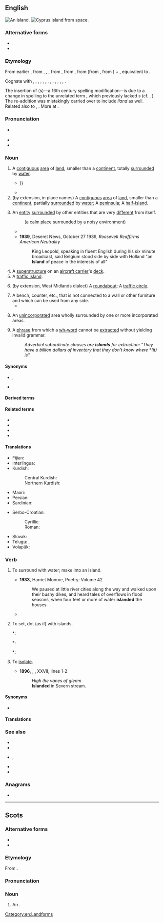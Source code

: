 {{also|Island|Ísland|Īsland|Island'}}
==English==
{{wikipedia|lang=en}}
[[Image:Island_near_Fiji.jpg|thumb|right|An island.]]
[[Image:CyprusFromTheISS.jpg|thumb|right|[[Cyprus]] island from space.]]

===Alternative forms===
* {{alt|en|iland||obsolete}}
* {{alt|en|ylond|ylelond|yland||obsolete}}<!-- These look rather like Middle English -->

===Etymology===
From earlier {{m|en|iland}}, from {{inh|en|enm|iland}}, {{m|enm|yland}}, {{m|enm|ylond}}, from {{inh|en|ang|īeġland}}, from {{inh|en|gmw-pro|*auwjuland}}, from {{inh|en|gem-pro|*awjōlandą}} (from {{der|en|gem-pro|*awjō|t=island, waterland, meadow}}, from {{der|en|ine-pro|*h₂ekʷeh₂}}) + {{m|gem-pro|*landą|t=land}}, equivalent to {{af|en|ey|land}}.

Cognate with {{cog|sco|island}}, {{m|sco|iland}}, {{m|sco|yland||island}}, {{cog|fy|eilân||island}}, {{cog|stq|Ailound||island}}, {{cog|nl|eiland||island}}, {{cog|nds|Eiland||island}}, {{cog|de|Eiland||island}}, {{cog|sv|ö||island}}, {{m|sv|Öland||Sweden's second largest island}}, {{cog|da|ø||island}}, {{cog|no|øy||island}}, {{m|no|øyland||large island}}, {{cog|is|eyland||island}}.

The insertion of ⟨s⟩—a 16th century spelling modification—is due to a change in spelling to the unrelated term {{m|en|isle}}, which previously lacked ''s'' (cf. {{noncog|enm|ile}}, {{m|enm|yle}}). The re-addition was mistakingly carried over to include ''iland'' as well. Related also to {{cog|de|Aue||water-meadow}}, {{cog|la|aqua||water}}. More at {{l|en|ea}}.

===Pronunciation===
* {{a|UK|US}} {{IPA|en|/ˈaɪ̯lənd/}}
* {{audio|en|En-uk-island.ogg|Audio (UK)}}
* {{audio|en|en-us-island.ogg|Audio (US)}}

===Noun===
{{en-noun}}

# A [[contiguous]] [[area]] of [[land]], smaller than a [[continent]], totally [[surround]]ed by [[water]].
#* {{RQ:Donne Devotions|chapter=17. Meditation|page=98|lines=2–3|passage=No man is an '''''Iland''''', intire of it selfe; every man is a peece of the ''Continent'', a part of the ''maine''; {{...}}}}
#* {{quote-book|en|year=2002|author=Gordon L. Rottman|title=World War 2 Pacific island guide|passage=Sumatra is the second largest '''island''' in the East Indies and the fourth largest in the world covering 182,859 square miles.}}
# (by extension, in place names) A [[contiguous]] [[area]] of [[land]], smaller than a [[continent]], partially [[surround]]ed by [[water]]; A [[peninsula]]; A [[half-island]].
#: {{ux|en|Despite its name, Barry '''Island''' is actually a peninsula}}
# An [[entity]] [[surround]]ed by other entities that are very [[different]] from itself.
#: {{ux|en|an '''island''' of tranquility}} (a calm place surrounded by a noisy environment)
#: {{ux|en|an '''island''' of colors on a butterfly's wing}}
#* {{quote-journal|en|author=Daniel Taylor|title=Liverpool go through after Mohamed Salah stops Manchester City fightback|work={{w|The Guardian}} (London)|date=10 April 2018|url=https://www.theguardian.com/football/2018/apr/10/manchester-city-liverpool-champions-league-match-report
|passage= He was on the ball in a flash, swerving to the left of City’s goalkeeper, Ederson, before shaping his body for a tricky angled finish. He was an '''island''' of composure, floating in his 39th goal of the season with a delicate chip into the corner.}}
#* '''1939''', Deseret News, October 27 1939, ''Roosevelt Reaffirms American Neutrality''
#*: King Leopold, speaking in fluent English during his six minute broadcast, said Belgium stood side by side with Holland "an '''Island''' of peace in the interests of all"
# A [[superstructure]] on an [[aircraft carrier]]'s [[deck]].
# A [[traffic island]].
#: {{ux|en|the '''island''' in the middle of a roundabout}}
# (by extension, West Midlands dialect) A [[roundabout]]; A [[traffic circle]].
#: {{ux|en|Dunton '''island''', near Birmingham, is one of the most confusingly labelled '''islands''' in the U.K.}}
#: {{ux|en|In Coventry, you will often hear people say: “Turn right at the '''island'''”.}}
# A bench, counter, etc., that is not connected to a wall or other furniture and which can be used from any side.
#* {{quote-book|en|year=1936|author=F.J. Thwaites|authorlink=F.J. Thwaites|title={{w|The Redemption (novel)|The Redemption}}|publisher=H. John Edwards|location=Sydney|year_published=1940|chapter=XXII|page=216|text=A short, rather studious young woman on noticing him moved from behind an '''island''' counter.}}
# {{lb|en|government}} An [[unincorporated]] area wholly surrounded by one or more incorporated areas.
# {{lb|en|grammar}} A [[phrase]] from which a [[wh-word]] cannot be [[extract]]ed without yielding invalid grammar.
#:''Adverbial subordinate clauses are '''islands''' for extraction: "They have a billion dollars of inventory that they don't know where *(it) is".''

====Synonyms====
* {{sense|land surrounded by water}} {{l|en|ait}}, {{l|en|holm}}
* {{sense|an entity surrounded by other very different entities}} {{l|en|oasis}}

====Derived terms====
{{der3|en
|Absecon Island|Barry Island|Beef Island|Booby Island|Buck Island|Caledonia Island|Cape Clear Island|Capella Island|Carerra Island|Cockroach Island|coney island|Cooper Island|Craig Island|Cronstadt Island|Dead Chest Island|Deer Island|desert island|Dog Island|East Seal Dog Island|Eustatia Island|Fallen Jerusalem Island|Farne Islands|Flanagan Island
|floating island|French Island|Gasparillo Island|George Dog Island|Ginger Island|Goat Island|Gough Island|Grand Island|Great Barrier Island|Great Bird Island|Great Dog Island|Green Island|Guana Island|Guiana Island|half-island|Hans Lollik Island|Hassel Island|Hayling Island|heat island|high island|Holy Island
|interisland|Island County
|islander|island dispenser|island display|island-hop|island maze|island platform|island position|island site|island state|island universe|islandwide|islandy|Kangaroo Island
|kitchen island|Leduck Island|Lenagan Island|Little Island|Little Scrub Island|Long Island|low island|Maiden Island|Merritt Island|Mersea Island|Mosquito Island|Necker Island|Nelson Island|no man is an island
|Norfolk Island|Norman Island|North Island|Old Jerusalem Island|Pelican Island|Peter Island|Prickly Pear Island|Puget Island|Rhode Island|Rock Island|Ruth Island|Saba Island|
|safety island|Saint Giles Island|Salt Island|Sandy Island|Santa Catalina Island|Savana Island|Scrub Island|Seal Island|security island
|Island|sea-island|Shark Island|South Island|Stewart Island|St. Lawrence Island
|tidal island|traffic island|Valentia Island|Vancouver Island|Wake Island|Wake's Island
|Wallasea Island|West Dog Island|White Island|wh-island|York Island}}

====Related terms====
* {{l|en|insular}}
* {{l|en|isle}}
* {{l|en|islet}}
* {{l|en|archipelago}}

====Translations====
{{trans-top|area of land completely surrounded by water}}
{{multitrans|data=
* Abkhaz: {{tt|ab|адгьылбжьаха}}
* Acehnese: {{tt|ace|pulo}}
* Adyghe: {{tt|ady|хыгъэхъун}}, {{tt|ady|псыгу}}
* Afrikaans: {{tt+|af|eiland}}
* Ainu: {{tt|ain|モシㇼ|tr=mosir}}
* Aklanon: {{tt|akl|pueo'}}
* Albanian: {{tt+|sq|ishull|m}}, {{tt+|sq|ujdhesë|f}}, {{tt+|sq|cekë|f}}, {{tt|sq|ansujë|f}}
* Amharic: {{tt|am|ደሴት|f|sc=Ethi}}
* Antillean Creole: {{tt|gcf|zil}}
* Arabic: {{tt|ar|جَزِيرَة|f}}
*: Egyptian Arabic: {{tt|arz|جزيرة|f|tr=gezīra|sc=Arab}}
*: Hijazi Arabic: {{t|acw|جزيرة|f|tr=jazīra}}
* Aragonese: {{tt|an|isla|f}}
* Aramaic:
*: Syriac: {{tt|arc|ܓܙܪܬܐ|f|tr=gāzartā’|sc=Syrc}}
* Armenian: {{tt+|hy|կղզի}}
* Assamese: {{tt|as|দ্বীপ}}
* Asturian: {{tt+|ast|islla|f}}
* Aymara: {{tt|ay|wat’a}}
* Azerbaijani: {{tt+|az|ada}}
* Baba Malay: {{tt|mbf|pulo}}
* Baekje: {{tt|pkc|斯麻|tr=*syema or *sjema}}, {{tt|pkc|セマ|tr=*syema or *sjema}}
* Balinese: {{tt|ban|pulo}}, {{tt|ban|nusa}}
* Bashkir: {{tt|ba|утрау}}
* Basque: {{tt+|eu|irla}}, {{tt+|eu|uharte}}
* Bats: {{tt|bbl|გუბ}}, {{tt|bbl|კუნძულ}}
* Belarusian: {{tt|be|во́страў|m}}, {{tt|be|вы́спа|f}}
* Bengali: {{tt|bn|দ্বীপ|sc=Beng|tr=dip}}, {{tt|bn|জিঞ্জিরা|tr=jinjira}}
* Bhojpuri: {{tt|bho|द्वीप}}
* Bislama: {{tt|bi|aelan}}
* Breton: {{tt+|br|enez|f}}
* Brunei Malay: {{tt|kxd|pulau}}
* Bulgarian: {{tt+|bg|о́стров|m}}
* Burmese: {{tt+|my|ကျွန်း}}, {{t+|my|ဒီပါ}}
* Buryat: {{tt|bua|арал}}
* Catalan: {{tt+|ca|illa|f}}
* Cebuano: {{tt|ceb|pulo}}
* Central Dusun: {{tt|dtp|pulou}}
* Central Melanau: {{tt|mel|pulau}}
* Chamicuro: {{tt|ccc|yishla}}
* Chechen: {{tt|ce|гӏайре}}
* Cherokee: {{tt|chr|ᎠᎽᏰᎵ|sc=Cher}}
* Chichewa: {{tt|ny|chilumba}}
* Chinese:
*: Cantonese: {{tt|yue|島}}, {{tt+|yue|岛|tr=dou2|sc=Hani}}, {{tt|yue|島嶼}}, {{tt|yue|岛屿|tr=dou2 zeoi6}}, {{tt|yue|海島}}, {{tt|yue|海岛|tr=hoi2 dou2}}
*: Dungan: {{tt|dng|до}}, {{tt|dng|хэдо}}
*: Gan: {{tt|gan|島}}, {{tt|gan|岛|tr=dau3}}
*: Hakka: {{tt|hak|島|sc=Hani}}, {{tt|hak|岛|tr=táu|sc=Hani}}
*: Jin: {{tt|cjy|島}}, {{tt|cjy|岛|tr=dau2}}
*: Mandarin: {{tt+|cmn|島|sc=Hani}}, {{tt+|cmn|岛|tr=dǎo|sc=Hani}}, {{tt+|cmn|島嶼|sc=Hani}}, {{tt+|cmn|岛屿|tr=dǎoyǔ|sc=Hani}}, {{tt+|cmn|海島}}, {{tt+|cmn|海岛|tr=hǎidǎo}}
*: Min Bei: {{tt|mnp|島}}, {{tt|mnp|岛|tr=dǒ̤}}
*: Min Dong: {{tt|cdo|島|sc=Hani}}, {{tt|cdo|岛|tr=dō̤|sc=Hani}}
*: Min Nan: {{tt+|nan|島嶼|sc=Hani}}, {{tt|nan|岛屿|tr=tó-sū, tó͘-sū|sc=Hani}}, {{tt|nan|島|sc=Hani}}, {{tt|nan|岛|tr=tó, tó͘|sc=Hani}}, {{tt+|nan|海島}}, {{tt|nan|海岛|tr=hái-tó͘ / hái-tó}}
*: Wu: {{tt|wuu|島|sc=Hani}}, {{tt|wuu|岛|tr=tau|sc=Hani}}, {{tt|wuu|島嶼}}, {{tt|wuu|岛屿|tr=tau hhy}}
*: Xiang: {{tt|hsn|島}}, {{tt|hsn|岛|tr=dau3}}
* Chukchi: {{tt|ckt|иԓир|tr=iḷir}}
* Chuvash: {{tt|cv|утрав}}
* Coptic:
*: Bohairic: {{tt|cop|ⲙⲟⲩⲓ|f}}, {{tt|cop|ⲛⲏⲥⲟⲥ|f}}
*: Sahidic: {{tt|cop|ⲙⲟⲩⲉ|f}}, {{tt|cop|ⲛⲏⲥⲟⲥ|f}}
* Cornish: {{tt|kw|enys}}
* Corsican: {{tt+|co|isula|f}}
* Cree: {{tt|cr|ᒥᓂᔥᑎᒄ}}
* Crimean Tatar: {{tt|crh|ada}}
* Czech: {{tt+|cs|ostrov|m}}
* Danish: {{tt+|da|ø|c}}, {{qualifier|of sand}} {{tt+|da|holm|c}}, {{qualifier|of rock}} {{tt|da|skær|c}}
* Dhivehi: {{tt|dv|ޖަޒާ|sc=Thaa}}
* Dogrib: {{tt|dgr|dı}}
* Dutch: {{tt+|nl|eiland|n}}
* Early Modern Korean: {{tt|ko-ear|셤|tr=syem}}
* Egyptian: {{t-egy|jw|m|h=N18:N23*Z1}}, {{t-egy|mꜣwt|f|h=mA-A-W:t-N23:Z1}}
* Elfdalian: {{tt|ovd|ö|m}}
* Emilian: {{tt|egl|îsla|f}}
* Esperanto: {{tt+|eo|insulo}}
* Estonian: {{tt+|et|saar}}
* Even: {{tt|eve|букчан}}
* Ewe: {{tt|ee|ƒukpo}}
* Extremaduran: {{t-needed|ext}}
* Faroese: {{tt+|fo|oyggj|f}}, {{qualifier|small island, or river-island}} {{tt|fo|hólmur|m}}
* Fijian: {{tt+|fj|yanuyanu}}
* Finnish: {{tt+|fi|saari}}
* French: {{tt+|fr|île|f}}, {{tt+|fr|ile|f}} {{qualifier|alternative spelling}}
*: Old French: {{tt|fro|isle|f}}
* Friulian: {{tt|fur|isule|f}}, {{tt|fur|ìsule|f}}
* Galician: {{tt+|gl|illa|f}}, {{tt+|gl|insua|f}}, {{tt|gl|ieste|m}}
* Georgian: {{tt|ka|კუნძული}}
* German: {{tt+|de|Insel|f}}, {{qualifier|poetic}} {{tt+|de|Eiland|n}}
*: Alemannic German: {{tt|gsw|Insle|f}}
*: Bavarian: {{tt|bar|Insl|f}}
* Greek: {{qualifier|formal}} {{tt+|el|νήσος|f}}, {{tt+|el|νησί|n}}
*: Ancient: {{tt|grc|νῆσος|f}}
* Greenlandic: {{tt|kl|qeqertaq}}
* Guaraní: {{tt|gn|ypa'ũ}}
* Gujarati: {{tt|gu|દ્વીપ|m}}, {{tt+|gu|ટાપુ}}
* Haitian Creole: {{tt|ht|zile}}, {{tt|ht|zil}}
* Hausa: {{tt+|ha|tsibiri}}
* Hawaiian: {{tt|haw|moku}}
* Hebrew: {{tt+|he|אִי|m|tr=i}}
* Hindi: {{tt+|hi|द्वीप|m|sc=Deva}}, {{tt+|hi|टापू|m|sc=Deva}}, {{tt|hi|जज़ीरा|m}} {{qualifier|poetic}}, {{tt|hi|उपद्वीप}}
* Hungarian: {{tt+|hu|sziget}}
* Hunsrik: {{tt|hrx|Insel|f}}
* Icelandic: {{tt+|is|ey|f}}, {{tt+|is|eyja}}, {{tt|is|eyland|n}}
* Ido: {{tt+|io|insulo}}
* Igbo: {{tt|ig|àgwè}}, {{tt|ig|àgwà}}
* Ilocano: {{tt|ilo|puro}}
* Indonesian: {{tt+|id|pulau}}, {{tt|id|nusa}}
* Interlingua: {{tt|ia|insula}}
* Iranun: {{tt|ill|pulu}}
* Irish: {{tt+|ga|oileán|m}}, {{tt|ga|inis|f}}
* Isnag: {{tt|isd|puxo}}
* Italian: {{tt+|it|isola|f}}
* Japanese: {{tt+|ja|島|tr=しま, shima}}, {{t+|ja|島|tr=とう, tō}} {{qualifier|suffix, also}}
* Javanese: {{tt|jv|pulo}}
* Jeju: {{tt|jje|섬}}
* Kabuverdianu: {{tt|kea|ilha}}
* Kalmyk: {{tt|xal|арл|sc=Cyrl}}
* Kannada: {{tt+|kn|ದ್ವೀಪ|sc=Knda}}
* Karachay-Balkar: {{tt|krc|айрымкан|tr=ayrımkan|sc=Cyrl}}, {{qualifier|Balkar}} {{tt|krc|айрыкам|tr=ayrıkam|sc=Cyrl}}
* Kashubian: {{tt|csb|òstrow|m}}
* Kazakh: {{tt+|kk|арал|sc=Cyrl}}, {{tt|kk|атау|sc=Cyrl}}
* Khakas: {{tt|kjh|олтырых}}
* Khmer: {{tt+|km|កោះ}}
* Komi-Permyak: {{tt|koi|ди}}
* Komi-Zyrian: {{tt|kpv|ді}}
* Korean: {{tt+|ko|섬}}, {{tt+|ko|도(島)}} {{qualifier|as a component}}
* Kumyk: {{tt|kum|атав|tr=ataw|sc=Cyrl}}
* Kuna: {{tt|cuk|dupu}}
* Kunigami: {{tt|xug|島|tr=しまー, shimā}}
* Kurdish:
*: Central Kurdish: {{tt+|ckb|گراڤ|f}}
*: Northern Kurdish: {{tt+|kmr|girav|f}}
* Kyrgyz: {{tt+|ky|арал}}
* Ladin: {{t-needed|lld}}
* Ladino: {{tt|lad|adá|f}}, {{tt|lad|isola|f}}, {{tt|lad|izla|f}}
* Lakota: {{tt|lkt|wíta}}
* Lao: {{tt|lo|ດອນ}}, {{tt+|lo|ເກາະ}}
* Latgalian: {{qualifier|ocean, sea}} {{tt|ltg|jiursola}}, {{qualifier|lake}} {{tt|ltg|azarsola}}, {{qualifier|river}} {{tt|ltg|upsola}}
* Latin: {{tt+|la|insula|f}}
* Latvian: {{tt+|lv|sala|f}}
* Laz: {{tt|lzz|ადა}}
* Lingala: {{tt|ln|esanga|c7|c8}}
* Lithuanian: {{tt+|lt|sala|f}}
* Livonian: {{tt|liv|sǭr}}
* Livvi: {{tt|olo|suari}}
* Lombard: {{tt|lmo|isula|f}}
* Low German: {{tt|nds|Insel|f}}, {{tt|nds|Ailand|n}}
*: Dutch Low Saxon: {{tt+|nds-nl|eilaand|n}}
* Ludian: {{tt|lud|suar'}}
* Luganda: {{tt|lg|ekizinga}}
* Luxembourgish: {{tt|lb|Insel|f}}
* Lü: {{tt|khb|ᦓᧄᧉᦂᦸᦰ}}, {{tt|khb|ᦂᦸᦰ}}, {{tt|khb|ᦂᦸᦰᦡᦸᧃ}}
{{trans-mid}}
* Macedonian: {{tt|mk|остров|m}}
* Malagasy: {{tt+|mg|nosy}}
* Malay: {{tt+|ms|pulau}}, {{tt|ms|nusa}}
*: Jawi: {{tt|ms|ڤولاو}}, {{tt|ms|نوسا}}
* Malayalam: {{tt+|ml|ദ്വീപ്}}
* Maltese: {{tt+|mt|gżira|f}}, {{tt|mt|ġzira|f}}
* Manchu: {{tt|mnc|ᡨᡠᠨ}}
* Mansaka: {{tt|msk|poro}}
* Manx: {{tt|gv|ellan|m|f}}, {{tt|gv|innis|f}}, {{tt|gv|innys|f}}, {{tt|gv|insh|f}}
* Maori: {{tt+|mi|motu}}
* Mapudungun: {{tt|arn|wapi}}
* Maranao: {{tt|mrw|polo}}, {{tt|mrw|molopolo}}
* Marathi: {{tt|mr|बेट|sc=Deva}}
* Mari:
*: Eastern Mari: {{tt|chm|отро}}
*: Western Mari: {{tt|mrj|ошмаоты}}
* Middle Korean: {{tt|okm|셤〯|tr=syěm}}
* Mingrelian: {{tt|xmf|კოკი}}
* Mirandese: {{tt|mwl|ilha|f}}
* Miyako: {{tt|mvi|島|tr=すま, suma}}
* Mizo: {{tt|lus|thliarkar}}
* Moksha: {{tt|mdf|цёнга}}
* Mon: {{t|mnw|လ္ကံ}}
* Mongolian:
*: Cyrillic: {{tt+|mn|арал}}
*: Mongolian: {{tt|mn|ᠠᠷᠠᠯ}}
* Mwani: {{tt|wmw|kisirwa}}
* Nahuatl: {{tt|nah|tlālhuāctli}}
* Nanai: {{tt|gld|боачан}}
* Nepali: {{tt|ne|द्वीप|m}}, {{tt|ne|टापू}}
* Ngazidja Comorian: {{tt|zdj|siwa|c5|c6}}
* Niuean: {{tt|niu|motu}}
* Nivkh: {{tt|niv|ур̌}}
* Norman: {{tt|nrf|île|f}}
* North Frisian:
*: Föhr-Amrum: {{tt|frr|eilun|n}}
*: Helgoland: {{tt|frr|Ailun|n}}, {{tt|frr|Eelun|n}}
*: Mooring: {{tt|frr|ailönj|n}}
*: Sylt: {{tt|frr|Ailön|n}}
* Northern Sami: {{tt|se|suolu}}
* Northern Sotho: {{tt|nso|sehlakehlake}}
* Northern Thai: {{t-needed|nod}}
* Norwegian:
*: Bokmål: {{tt+|nb|øy|m|f}}
*: Nynorsk: {{tt|nn|øy|f}}
* Nottoway-Meherrin: {{tt|nwy|eohtessieh}}
* Occitan: {{tt+|oc|illa|f}}, {{tt+|oc|iscla|f}}
* Ojibwe: {{tt|oj|minis}}
* Okinawan: {{tt|ryu|島|tr=しま, shima}}
* Old Church Slavonic:
*: Cyrillic: {{tt|cu|островъ|m}}, {{tt|cu|отокъ|m}}
* Old East Slavic: {{tt|orv|островъ|m}}
* Old English: {{tt|ang|īeġland|n}}
* Old French: {{tt|fro|isle|f}}
* Old Japanese: {{tt|ojp|島|tr=しま, sima}}
* Oriya: {{tt+|or|ଟାପୁ}}, {{tt|or|ଦ୍ଵୀପ}}
* Ossetian: {{tt|os|сакъадах}}
* Ottoman Turkish: {{tt|ota|آدا|tr=ada}}, {{tt|ota|جزیره|tr=cezire}}
* Palauan: {{tt|pau|iungs}}
* Pashto: {{tt+|ps|ټاپو|m|tr=ṭâpú|sc=ps-Arab}}, {{tt+|ps|جزيره|f|tr=ǰazirá}}
* Persian: {{tt+|fa|جزیره|tr=jazire}}, {{tt+|fa|گنگ|tr=gang}}
* Phoenician: {{tt|phn|𐤀𐤉}}
* Pijin: {{tt|pis|aelan}}
* Pitcairn-Norfolk: {{tt|pih|ailen}}
* Plautdietsch: {{tt|pdt|Insel|f}}
* Poitevin-Saintongese: {{tt|roa-poi|ilâte|f}}, {{tt|roa-poi|ile|f}}
* Polabian: {{tt|pox|våstrüv|m}}
* Polish: {{tt+|pl|wyspa|f}}
*: Old Polish: {{tt|zlw-opl|ostrów|m}}
* Portuguese: {{tt+|pt|ilha|f}}
* Punjabi: {{tt+|pa|ਟਾਪੂ|m}}
* Quechua: {{tt|qu|wat'a}}
* Rajasthani: {{t-needed|raj}}
* Rapa Nui: {{tt|rap|motu}}
* Romani: {{tt|rom|dvip|m}}
* Romanian: {{tt+|ro|insulă|f}}
* Romansch: {{tt|rm|insla|f}}
* Russian: {{tt+|ru|о́стров|m}}
* Rusyn: {{tt|rue|о́стров|m}}
* S'gaw Karen: {{tt|ksw|ကီး}}
* Samoan: {{tt+|sm|motu}}
* Sango: {{tt+|sg|zûa}}
* Sanskrit: {{tt|sa|जलवेष्टितभूमि}}
* Sardinian: {{tt|sc|isula|f}}
* Saterland Frisian: {{tt|stq|Ailound|n}}
* Scots: {{tt|sco|island}}
* Scottish Gaelic: {{tt|gd|eilean|m}}, {{tt|gd|innis|f}}
* Serbo-Croatian:
*: Cyrillic: {{tt|sh|о̏стрво|n|sc=Cyrl}}, {{tt|sh|о̀ток|m|sc=Cyrl}}
*: Roman: {{tt+|sh|ȍstrvo|n}}, {{tt+|sh|òtok|m}}
* Shan: {{t|shn|ၵုၼ်}}
* Shona: {{tt|sn|chitsuwa}}
* Sicilian: {{tt+|scn|ìsula|f}}
* Sindhi: {{tt|sd|ٻيٽ|m|tr=ḇetu|alt=ٻيٽُ|sc=sd-Arab}}
* Sinhalese: {{tt|si|දිවයින|sc=Sinh}}
* Slovak: {{tt+|sk|ostrov|m}}
* Slovene: {{tt+|sl|ôtok|m}}
* Slovincian: {{tt|zlw-slv|u̯ostrȯw|m}}
* Somali: {{tt+|so|jasiirad|f}}
* Sorbian:
*: Lower Sorbian: {{tt|dsb|kupa|f}}, {{tt|dsb|kupka|f}}
*: Upper Sorbian: {{tt|hsb|kupa|f}}
* Sotho: {{tt|st|sehlekehleke}}
* Southern Altai: {{tt|alt|ортолык}}
* Southern Thai: {{t-needed|sou}}
* Spanish: {{tt+|es|isla|f}}, {{tt|es|ínsula|f}}
* Sundanese: {{tt|su|pulo}}
* Swahili: {{tt+|sw|kisiwa}}
* Swedish: {{tt+|sv|ö|c}}, {{tt+|sv|holme|c}}, {{tt+|sv|kobbe|c}}, {{tt+|sv|skär|n}}
* Tagalog: {{tt+|tl|pulo}}
* Tahitian: {{tt|ty|motu}}
* Tajik: {{tt+|tg|ҷазира}}
* Tamil: {{tt+|ta|தீவு}}
* Tatar: {{tt+|tt|утрау}}
* Telugu: {{tt+|te|దీవి}}, {{tt+|te|ద్వీపము}}
* Tetum: {{t-needed|tet}}
* Thai: {{tt+|th|เกาะ}}
* Tibetan: {{tt|bo|མཚོ་གླིང|sc=Tibt}}, {{tt|bo|གླིང་ཕྲན|sc=Tibt}}
* Tigrinya: {{tt|ti|ደሴት|f|sc=Ethi}}
* Tlingit: {{tt|tli|x'áat'}}
* Tocharian B: {{tt|txb|prenke}}
* Tok Pisin: {{tt|tpi|ailan}}
* Tongan: {{tt|to|motu}}
* Torres Strait Creole: {{tt|tcs|ailan}}
* Tuamotuan: {{tt|pmt|motu}}
* Turkish: {{tt+|tr|ada}}, {{tt+|tr|aral}}, {{tt+|tr|cezire}}
* Turkmen: {{tt+|tk|ada}}
* Tuvan: {{tt|tyv|ортулук}}
* Udmurt: {{tt|udm|остров}}
* Ukrainian: {{tt+|uk|о́стрів|m}}
* Urdu: {{tt|ur|ٹاپو|m|tr=ṭāpū|sc=ur-Arab}}, {{tt|ur|جزیرہ|f|tr=jazīrā}}
* Uyghur: {{tt|ug|ئارال|sc=ug-Arab}}, {{tt|ug|جەزىرە}}
* Uzbek: {{tt+|uz|orol}}, {{tt+|uz|jazira}}
* Venetian: {{tt|vec|ixoła|f}}
* Veps: {{tt|vep|sar'}}
* Vietnamese: {{tt+|vi|đảo}} ({{tt|vi|島}}), {{tt+|vi|hòn đảo}}
* Volapük: {{tt+|vo|nisul}}
* Voro: {{tt|vor|saar'}}
* Votic: {{tt|vot|saari}}
* Walloon: {{tt+|wa|iye}}
* Waray-Waray: {{tt|war|purô}}
* Welsh: {{tt+|cy|ynys|f}}
* West Coast Bajau: {{tt|bdr|pulou}}
* West Frisian: {{tt+|fy|eilân|n}}
* Western Panjabi: {{tt|pnb|ٹاپو|m|tr=ṭāpv}}
* Wolof: {{tt|wo|dun}}
* Xhosa: {{tt|xh|isiqithi|c7|c8}}
* Yaeyama: {{tt|rys|島|tr=しぃま, sïma}}
* Yakut: {{tt|sah|арыы}}
* Yiddish: {{tt|yi|אינדזל|m}}
* Yonaguni: {{tt|yoi|ダマ|tr=dama}}, {{tt|yoi|島|tr=ちま, chima}}
* Yoruba: {{tt|yo|erékùṣù}}
* Yup'ik: {{tt|esu|qikertaq}}
* Yámana: {{tt|yag|yeška}}
* Zazaki: {{tt|zza|ada|f}}, {{tt|zza|aleng|f}}
* Zhuang: {{tt|za|dauj}}
* Zulu: {{tt|zu|isiqhingi|c7|c8}}
{{trans-bottom}}

{{trans-top|entity surrounded by other entities that are very different from itself}}
* Albanian: {{tt+|sq|ishull|m}}
* Bulgarian: {{tt+|bg|остров|m}}
* Catalan: {{tt+|ca|illa|f}}
* Czech: {{tt+|cs|ostrov|m}}
* Danish: {{tt+|da|ø|c}}
* Dutch: {{tt+|nl|eiland|n}}, {{tt+|nl|enclave}}
* Estonian: {{tt+|et|saar}}
* Faroese: {{tt+|fo|oyggj|f}}
* Finnish: {{tt+|fi|saareke}}
* French: {{tt+|fr|île|f}}
* German: {{tt+|de|Insel|f}}, {{tt+|de|Enklave|f}}
* Greek: {{tt+|el|νησί|n}}, {{tt+|el|νησίδα|f}}
*: Ancient: {{tt|grc|νῆσος|f}}
* Hebrew: {{tt+|he|אִי|tr=i|m|sc=Hebr}}
* Hungarian: {{tt+|hu|sziget}}
* Icelandic: {{tt+|is|eyja|f}}, {{tt|is|eyland|n}}
* Igbo: {{tt|ig|mgbà}}
* Indonesian: {{t-needed|id}}
* Irish: {{t-needed|ga}}
* Italian: {{tt+|it|isola|f}}
* Ladin: {{t-needed|lld}}
* Ladino: {{t-needed|lad}}
{{trans-mid}}
* Latgalian: {{qualifier|village}} {{tt|ltg|sola}}
* Latin: {{t-needed|la}}
* Latvian: {{tt+|lv|sala|f}}
* Lithuanian: {{tt+|lt|sala|f}}
* Macedonian: {{tt|mk|остров|m}}
* Maltese: {{t-needed|mt}}
* Norwegian:
*: Bokmål: {{tt+|nb|øy|m|f}}
*: Nynorsk: {{tt|nn|øy|m}}
* Polish: {{tt+|pl|wyspa|f}}
* Portuguese: {{tt+|pt|ilha|f}}
* Romanian: {{tt+|ro|insulă|f}}
* Russian: {{tt+|ru|о́стров|m}}
* Scots: {{tt|sco|island}}
* Slovak: {{tt+|sk|ostrov|m}}
* Slovene: {{tt+|sl|otok|m}}
* Spanish: {{tt+|es|oasis|m}}
* Swahili: {{tt+|sw|kisiwa}}
* Swedish: {{tt+|sv|ö|c}}
* Veps: {{t-needed|vep}}
* Volapük: {{t-needed|vo}}
* Votic: {{t-needed|vot}}
* Võro: {{t-needed|vro}}
}}<!-- close {{multitrans}} -->
{{trans-bottom}}

{{checktrans-top}}
* Fijian: {{t+check|fj|yanuyanu}}
* Interlingua: {{t-check|ia|insula}}
* Kurdish:
*: Central Kurdish: {{t-check|ckb|دوورگە}}
*: Northern Kurdish: {{t+check|kmr|girav}}
* Maori: {{t+check|mi|motu}}
* Persian: {{t+check|fa|جَزِیرَه|tr=jazire|sc=fa-Arab}}
* Sardinian: {{t-check|sc|isula|f}}
{{trans-mid}}
* Serbo-Croatian:
*: Cyrillic: {{t-check|sh|острво|n|sc=Cyrl}}
*: Roman: {{t+check|sh|ostrvo|n}}
* Slovak: {{t+check|sk|ostrov|m}}
* Telugu: {{t+check|te|దీవి}}, {{t+check|te|ద్వీపం}}
* Volapük: {{t+check|vo|nisul}}
{{trans-bottom}}

===Verb===
{{en-verb}}

# {{lb|en|transitive}} To surround with water; make into an island.
#* '''1933''', Harriet Monroe, Poetry: Volume 42
#*: We paused at little river cities along the way and walked upon their bushy dikes, and heard tales of overflows in flood seasons, when four feet or more of water '''islanded''' the houses.
#* {{quote-book|1=en|year=1956|year_published=1972|author=Anthony Burgess|authorlink=Anthony Burgess|title=Time for a Tiger|series=The Malayan Trilogy|page=138|passage=The car soon seemed '''islanded''' in water.}}
# {{lb|en|transitive}} To set, dot (as if) with islands.
#*: {{quote-book|en|year=1842|author=T.H.Chivers|title=Magnolia; Or Southern Appalachian - Vol. II - No.1|chapter=The Song of Seralim: A Celestial Melologue|page=52|passage=God dwells in light! Before the ocean of unmeasured space, was '''islanded''' with stars serenely bright, reflecting back the radiance of his face - he dwelt above in heaven’s immortal bliss, thinking into existence that which is.}}
#*: {{quote-book|en|year=1915|author=Edward Hutton|authorlink=Edward Hutton (writer)|title=Naples and Southern Italy|page=22|passage=This Apulia is a land of vast pastures and cornfields and olive gardens, '''islanded''' with many rich cities, notable if only for the splendour of their churches,[…]}}
#*: {{quote-book|en|year=1930|author=Rupert Hughes|authorlink=Rupert Hughes|title=Ladies’ Man|page=143|passage=She knew that the town was '''islanded''' with many waters - the Hudson, the Harlem and the East rivers, and the Bay - but the rivers were hard to find in the universal velvetiness.}}
# {{lb|en|transitive}} To [[isolate]].
#* '''1896''', {{w|A. E. Housman}}, {{w|A Shropshire Lad}}, XXVII, lines 1-2
#*: ''High the vanes of {{w|Shrewsbury}} gleam''
#*: '''Islanded''' in Severn stream.

====Synonyms====
* {{l|en|isle}}

====Translations====
{{trans-top|make into an island}}
{{multitrans|data=
* Finnish: {{tt|fi|[[tehdä]] [[saari]]}} {{qualifier|+ elative}}, {{tt+|fi|saartaa}}
* German: {{tt+|de|einschließen}}, {{tt+|de|umströmen}}
* Greek: {{t-needed|el}}
*: Ancient: {{t-needed|grc}}
{{trans-mid}}
* Italian: {{tt|it|[[trasformare]] [[in]] [[un]] [[isola]]}}
* Norwegian:
*: Bokmål: {{t-needed|nb}}
*: Nynorsk: {{t-needed|nn}}
* Portuguese: {{tt+|pt|ilhar}}
{{trans-bottom}}

{{trans-top|set, dot (as if) with islands}}
* Finnish: {{tt|fi|[[koristella]] [[saari]]lla|lit=decorate with islands}}
* German: {{tt+|de|beflecken}}, {{tt|de|mit Inseln [[versehen]]}}
* Greek:
*: Ancient: {{t-needed|grc}}
* Italian: {{t-needed|it}}
{{trans-mid}}
* Norwegian:
*: Bokmål: {{t-needed|nb}}
*: Nynorsk: {{t-needed|nn}}
* Russian: {{tt+|ru|покрыва́ть|impf}}, {{tt+|ru|покры́ть|pf}} (''островками''), {{tt+|ru|усе́ивать|impf}}, {{tt+|ru|усе́ять|pf}} (''островками'')
{{trans-bottom}}

{{trans-top|isolate}}
* Bulgarian: {{tt+|bg|изолирам}}
* Dutch: {{tt+|nl|afsluiten}}, {{tt+|nl|afzonderen}}, {{tt+|nl|isoleren}}
* Finnish: {{tt+|fi|eristää}}
* German: {{tt+|de|vereinzeln}}, {{tt+|de|isolieren}}
* Greek: {{tt+|el|απομονώνω|sc=Grek}}
*: Ancient: {{t-needed|grc}}
* Italian: {{tt+|it|isolare}}
{{trans-mid}}
* Norwegian:
*: Bokmål: {{t-needed|nb}}
*: Nynorsk: {{t-needed|nn}}
* Portuguese: {{tt+|pt|isolar}}
* Russian: {{tt+|ru|изоли́ровать}}, {{tt+|ru|отделя́ть|impf}}, {{tt+|ru|отдели́ть|pf}}, {{tt+|ru|обособля́ть|impf}}, {{tt+|ru|обосо́бить|pf}}
* Sicilian: {{tt|scn|isulari}}
}}<!-- close {{multitrans}} -->
{{trans-bottom}}

===See also===
* {{l|en|archipelago}}
* {{l|en|atoll}}
* {{l|en|cay}}, {{l|en|key}}
* {{l|en|continent}}
* {{l|en|peninsula}}

===Anagrams===
* {{anagrams|en|a=adilns|Ladins|Landis|ilands}}

[[Category:en:Landforms]]

----

==Scots==
{{wikipedia|lang=sco}}

===Alternative forms===
* {{l|sco|iland}}
* {{l|sco|yland}}

===Etymology===
From {{inh|sco|ang|īġland}}.

===Pronunciation===
{{rfp|sco}}

===Noun===
{{sco-noun}}

# An {{l|en|island}}.
